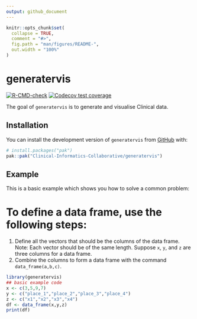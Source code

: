 ```yaml
---
output: github_document
---
```


<!-- README.md is generated from README.Rmd. Please edit that file -->

```r
knitr::opts_chunk$set(
  collapse = TRUE,
  comment = "#>",
  fig.path = "man/figures/README-",
  out.width = "100%"
)
```

# generatervis

<!-- badges: start -->

[![R-CMD-check](https://github.com/Clinical-Informatics-Collaborative/generatervis/actions/workflows/R-CMD-check.yaml/badge.svg)](https://github.com/Clinical-Informatics-Collaborative/generatervis/actions/workflows/R-CMD-check.yaml) [![Codecov test coverage](https://codecov.io/gh/Clinical-Informatics-Collaborative/generatervis/graph/badge.svg)](https://app.codecov.io/gh/Clinical-Informatics-Collaborative/generatervis)

<!-- badges: end -->

The goal of `generatervis` is to generate and visualise Clinical data.

## Installation

You can install the development version of `generatervis` from [GitHub](https://github.com/) with:

``` r
# install.packages("pak")
pak::pak("Clinical-Informatics-Collaborative/generatervis")
```

## Example

This is a basic example which shows you how to solve a common problem:

# To define a data frame, use the following steps:

1.  Define all the vectors that should be the columns of the data frame. Note: Each vector should be of the same length. Suppose `x`, `y`, and `z` are three columns for a data frame.
2.  Combine the columns to form a data frame with the command `data_frame(a,b,c)`.

```r
library(generatervis)
## basic example code
x <- c(3,5,9,7)
y <- c("place_1","place_2","place_3","place_4")
z <- c("x1","x2","x3","x4")
df <- data_frame(x,y,z)
print(df)
```
